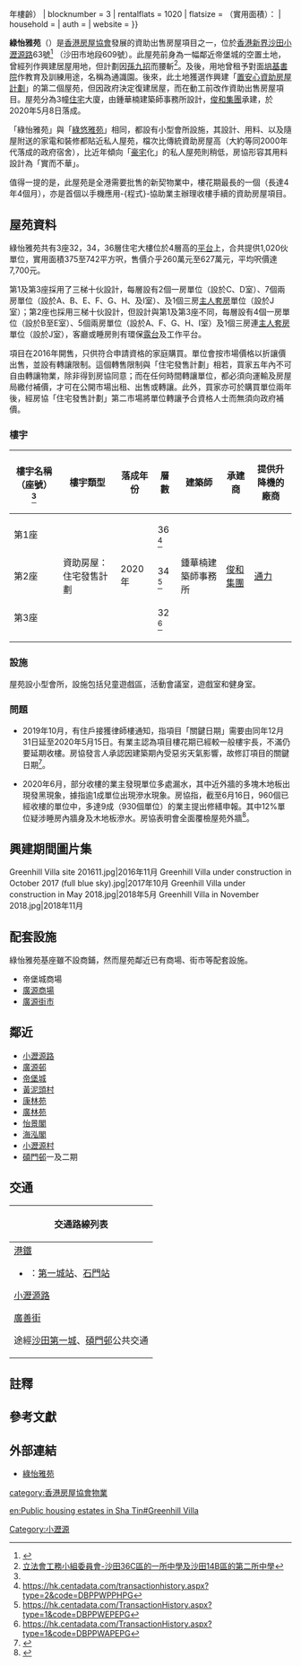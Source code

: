 {{不是|綠怡居|綠悠雅苑}}
{{HKPublicHousing |
| authority = HKHS
| photo = Greenhill Villa site 201912.jpg
| phototitle = 綠怡雅苑地盤（2019年12月）
| district = 沙田區
| address = 小瀝源路63號
| type = 5
| year = 2020年（{{#expr:{{Currentyear}} - 2020}}年樓齡）
| blocknumber = 3
| rentalflats = 1020
| flatsize = （實用面積）：{{convert|420|to|700|sqft|sqm|abbr=on|disp=br}}
| household = 
| auth = 
| website =
}}

'''綠怡雅苑'''（{{lang-en|'''Greenhill Villa'''}}）是[[香港房屋協會|香港房屋協會]]發展的資助出售房屋項目之一，位於[[香港|香港]][[新界|新界]][[沙田_(香港)|沙田]][[小瀝源路|小瀝源路]]63號<ref name="#1">{{Cite web |url=https://hk.centadata.com/Result.aspx?search=%E7%80%9D%E6%BA%90 |title=存档副本 |accessdate=2019-10-08 |archive-date=2019-10-08 |archive-url=https://web.archive.org/web/20191008105236/https://hk.centadata.com/Result.aspx%3Fsearch%3D%25E7%2580%259D%25E6%25BA%2590 |dead-url=no }}</ref> （沙田市地段609號）。此屋苑前身為一幅鄰近帝堡城的空置土地，曾經列作興建居屋用地，但計劃因[[孫九招|孫九招]]而腰斬<ref>[https://www.legco.gov.hk/yr01-02/chinese/fc/pwsc/papers/p02-12c.pdf 立法會工務小組委員會-沙田36C區的一所中學及沙田14B區的第二所中學]</ref>。及後，用地曾租予對面[[香港神託會培基書院|培基書院]]作教育及訓練用途，名稱為通識園。後來，此土地獲選作興建「[[置安心資助房屋計劃|置安心資助房屋計劃]]」的第二個屋苑，但因政府決定復建居屋，而在動工前改作資助出售房屋項目。屋苑分為3幢[[住宅|住宅]]大廈，由鍾華楠建築師事務所設計，[[俊和集團|俊和集團]]承建，於2020年5月8日落成。

「綠怡雅苑」與「[[綠悠雅苑|綠悠雅苑]]」相同，都設有小型會所設施，其設計、用料、以及隨屋附送的家電和裝修都貼近私人屋苑，檔次比傳統資助房屋高（大約等同2000年代落成的政府宿舍），比近年傾向「[[豪宅|豪宅]]化」的私人屋苑則稍低，房協形容其用料設計為「實而不華」。

值得一提的是，此屋苑是全港需要批售的新契物業中，樓花期最長的一個（長達4年4個月），亦是首個以手機應用-{程式}-協助業主辦理收樓手續的資助房屋項目。

== 屋苑資料 ==
綠怡雅苑共有3座32，34，36層住宅大樓位於4層高的[[平台|平台]]上，合共提供1,020伙單位，實用面積375至742平方呎，售價介乎260萬元至627萬元，平均呎價達7,700元。

第1及第3座採用了三梯十伙設計，每層設有2個一房單位（設於C、D室）、7個兩房單位（設於A、B、E、F、G、H、及I室）、及1個三房[[套房|主人套房]]單位（設於J室）；第2座也採用三梯十伙設計，但設計與第1及第3座不同，每層設有4個一房單位（設於B至E室）、5個兩房單位（設於A、F、G、H、I室）及1個三房連[[套房|主人套房]]單位（設於J室），客廳或睡房則有環保[[露台|露台]]及工作平台。

項目在2016年開售，只供符合申請資格的家庭購買。單位會按市場價格以折讓價出售，並設有轉讓限制。這個轉售限制與「住宅發售計劃」相若，買家五年內不可自由轉讓物業，除非得到房協同意；而在任何時間轉讓單位，都必須向運輸及房屋局繳付補價，才可在公開市場出租、出售或轉讓。此外，買家亦可於購買單位兩年後，經房協「住宅發售計劃」第二市場將單位轉讓予合資格人士而無須向政府補價。

===樓宇===
{| class="wikitable" style="text-align: center"
|-
! 樓宇名稱（座號）<ref name="#1"/>!! 樓宇類型 !! 落成年份 !! 層數
!建築師
!承建商
!提供升降機的廠商
|-
| 第1座 || rowspan="3" | 資助房屋：住宅發售計劃 || rowspan="3" | 2020年 || 36 <ref>https://hk.centadata.com/transactionhistory.aspx?type=2&code=DBPPWPPHPG</ref>
| rowspan="3" |鍾華楠建築師事務所
| rowspan="3" |[[俊和集團|俊和集團]]
| rowspan="3" |[[通力|通力]]
|-
| 第2座 || 34 <ref>https://hk.centadata.com/TransactionHistory.aspx?type=1&code=DBPPWEPEPG</ref>
|-
| 第3座 || 32 <ref>https://hk.centadata.com/TransactionHistory.aspx?type=1&code=DBPPWAPEPG</ref>
|-
|}

===設施===
屋苑設小型會所，設施包括兒童遊戲區，活動會議室，遊戲室和健身室。

===問題===
*2019年10月，有住戶接獲律師樓通知，指項目「關鍵日期」需要由同年12月31日延至2020年5月15日。有業主認為項目樓花期已經較一般樓宇長，不滿仍要延期收樓。房協發言人承認因建築期內受惡劣天氣影響，故修訂項目的關鍵日期<ref>{{cite news |title=【Kelly Online】綠怡雅苑延遲收樓 業主不滿 |url=https://hd.stheadline.com/news/realtime/hk/1621212/%E5%8D%B3%E6%99%82-%E6%B8%AF%E8%81%9E-Kelly-Online-%E7%B6%A0%E6%80%A1%E9%9B%85%E8%8B%91%E5%BB%B6%E9%81%B2%E6%94%B6%E6%A8%93-%E6%A5%AD%E4%B8%BB%E4%B8%8D%E6%BB%BF |accessdate=2020-06-19 |work=頭條日報 |date=2019-10-25 |archive-date=2020-06-20 |archive-url=https://web.archive.org/web/20200620102136/https://hd.stheadline.com/news/realtime/hk/1621212/%E5%8D%B3%E6%99%82-%E6%B8%AF%E8%81%9E-Kelly-Online-%E7%B6%A0%E6%80%A1%E9%9B%85%E8%8B%91%E5%BB%B6%E9%81%B2%E6%94%B6%E6%A8%93-%E6%A5%AD%E4%B8%BB%E4%B8%8D%E6%BB%BF |dead-url=no }}</ref>。

*2020年6月，部分收樓的業主發現單位多處漏水，其中近外牆的多塊木地板出現發黑現象，據指逾1成單位出現滲水現象。房協指，截至6月16日，960個已經收樓的單位中，多達9成（930個單位）的業主提出修繕申報。其中12%單位疑涉睡房內牆身及木地板滲水。房協表明會全面覆檢屋苑外牆<ref>{{cite news |title=沙田綠怡雅苑逾一成單位滲水　房協將全面覆驗屋苑外牆 |url=https://hk.on.cc/hk/bkn/cnt/news/20200618/bkn-20200618115207787-0618_00822_001.html |accessdate=2020-06-19 |publisher=on.cc |date=2020-06-18 |archive-date=2020-06-21 |archive-url=https://web.archive.org/web/20200621133108/https://hk.on.cc/hk/bkn/cnt/news/20200618/bkn-20200618115207787-0618_00822_001.html |dead-url=no }}</ref>。

==興建期間圖片集==
<gallery>
Greenhill Villa site 201611.jpg|2016年11月
Greenhill Villa under construction in October 2017 (full blue sky).jpg|2017年10月
Greenhill Villa under construction in May 2018.jpg|2018年5月
Greenhill Villa in November 2018.jpg|2018年11月
</gallery>

== 配套設施 ==
綠怡雅苑基座雖不設商鋪，然而屋苑鄰近已有商場、街市等配套設施。
* 帝堡城商場
* [[廣源商場|廣源商場]] 
* [[廣源街市|廣源街市]]

== 鄰近 ==
*[[小瀝源路|小瀝源路]]
*[[廣源邨|廣源邨]]
*[[帝堡城|帝堡城]]
*[[黃泥頭村|黃泥頭村]]
*[[康林苑|康林苑]]
*[[廣林苑|廣林苑]]
*[[怡景閣|怡景閣]]
*[[海泓閣|海泓閣]]
*[[小瀝源村|小瀝源村]]
*[[碩門邨|碩門邨]]一及二期

== 交通 ==
{| class="mw-collapsible mw-collapsed wikitable" style="background:white; margin: 0 auto; width: auto;" 
! 交通路線列表
|-
|
;[[港鐵|港鐵]]
*{{港鐵路線標誌|TML}}：[[第一城站|第一城站]]、[[石門站_(香港)|石門站]]

;[[小瀝源路|小瀝源路]]
{{九龍新界巴士簡單列表|49X|82C|82K|82P|82X|83K|83P|83S|83X|85A|86|89S|240X|281A}}
{{過海隧道巴士簡單列表|682B|682C|980A|N182}}
{{大嶼山巴士簡單列表|A41|NA41}}

;[[廣善街|廣善街]]
{{九龍新界巴士簡單列表|82C|83K|83P|83S|83X|85A|86|89S|240X}}
{{大嶼山巴士簡單列表|A41|NA41}}
{{過海隧道巴士簡單列表|682B|682C|980A|N182}}
{{新界專線小巴簡單列表|65A|65K|65S|808|808P}}

;途經[[沙田第一城|沙田第一城]]、[[碩門邨|碩門邨]]公共交通
|}

== 註釋 ==
{{NoteFoot}}

== 參考文獻 ==
{{Reflist|30em}}

==外部連結==
*[http://www.greenhillvilla.com.hk/ 綠怡雅苑] {{Wayback|url=http://www.greenhillvilla.com.hk/ |date=20170926072705 }}

{{沙田區居屋屋苑}}
{{DEFAULTSORT:Greenhill Villa}}

[[Category:小瀝源|Category:小瀝源]]
[[category:香港房屋協會物業|category:香港房屋協會物業]]

[[en:Public_housing_estates_in_Sha_Tin#Greenhill_Villa|en:Public housing estates in Sha Tin#Greenhill Villa]]